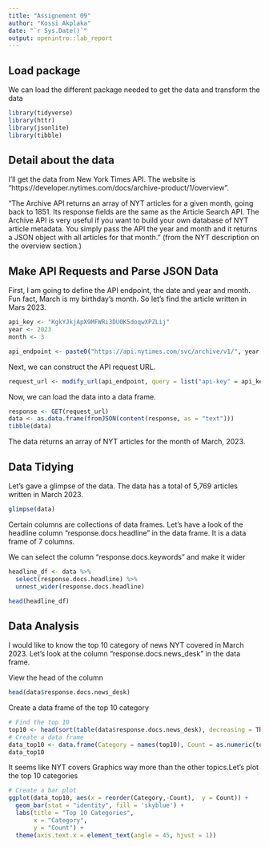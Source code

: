 ---
title: "Assignement 09"
author: "Kossi Akplaka"
date: "`r Sys.Date()`"
output: openintro::lab_report
---
## Load package

We can load the different package needed to get the data and transform the data

```{r load-packages, message=FALSE}
library(tidyverse)
library(httr)
library(jsonlite)
library(tibble)
```

## Detail about the data
I'll get the data from New York Times API. The website is "https://developer.nytimes.com/docs/archive-product/1/overview".

"The Archive API returns an array of NYT articles for a given month, going back to 1851. Its response fields are the same as the Article Search API. The Archive API is very useful if you want to build your own database of NYT article metadata. You simply pass the API the year and month and it returns a JSON object with all articles for that month." (from the NYT description on the overview section.) 

## Make API Requests and Parse JSON Data

First, I am going to define the API endpoint, the date and year and month. Fun fact, March is my birthday's month. So let's find the article written in Mars 2023.

```{r}
api_key <- "KgkYJkjApX9MFWRi3DU0K5doqwXPZLij"
year <- 2023
month <- 3

api_endpoint <- paste0("https://api.nytimes.com/svc/archive/v1/", year, "/", month, ".json")
```

Next, we can construct the API request URL. 

```{r}
request_url <- modify_url(api_endpoint, query = list("api-key" = api_key))
```

Now, we can load the data into a data frame.

```{r}
response <- GET(request_url)
data <- as.data.frame(fromJSON(content(response, as = "text")))
tibble(data)
```

The data returns an array of NYT articles for the month of March, 2023. 

## Data Tidying

Let's gave a glimpse of the data. The data has a total of 5,769 articles written in March 2023. 

```{r}
glimpse(data)
```

Certain columns are collections of data frames. Let's have a look of the headline column "response.docs.headline" in the data frame. It is a data frame of 7 columns. 

We can select the column "response.docs.keywords" and make it wider
```{r}
headline_df <- data %>% 
  select(response.docs.headline) %>% 
  unnest_wider(response.docs.headline)

head(headline_df)
```
## Data Analysis

I would like to know the top 10 category of news NYT covered in March 2023. Let's look at the column "response.docs.news_desk" in the data frame.

View the head of the column
```{r}
head(data$response.docs.news_desk)
```
Create a data frame of the top 10 category

```{r}
# Find the top 10
top10 <- head(sort(table(data$response.docs.news_desk), decreasing = TRUE), 10)
# Create a data frame
data_top10 <- data.frame(Category = names(top10), Count = as.numeric(top10))
data_top10
```
It seems like NYT covers Graphics way more than the other topics.Let's plot the top 10 categories

```{r}
# Create a bar plot
ggplot(data_top10, aes(x = reorder(Category,-Count),  y = Count)) +
  geom_bar(stat = "identity", fill = 'skyblue') +
  labs(title = "Top 10 Categories",
       x = "Category",
       y = "Count") +
  theme(axis.text.x = element_text(angle = 45, hjust = 1)) 
```



